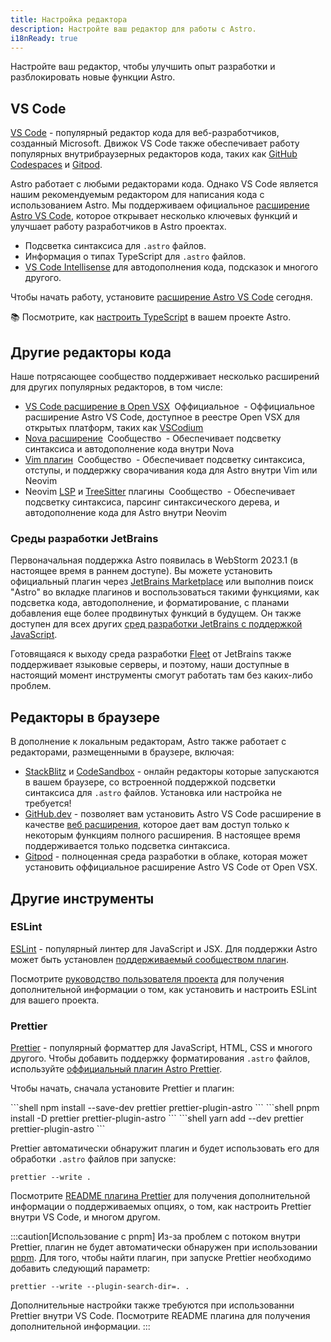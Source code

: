 ```yaml
---
title: Настройка редактора
description: Настройте ваш редактор для работы с Astro.
i18nReady: true
---
```


Настройте ваш редактор, чтобы улучшить опыт разработки и разблокировать новые функции Astro.

## VS Code

[VS Code](https://code.visualstudio.com/) - популярный редактор кода для веб-разработчиков, созданный Microsoft. Движок VS Code также обеспечивает работу популярных внутрибраузерных редакторов кода, таких как [GitHub Codespaces](https://github.com/features/codespaces) и [Gitpod](https://gitpod.io/).

Astro работает с любыми редакторами кода. Однако VS Code является нашим рекомендуемым редактором для написания кода с использованием Astro. Мы поддерживаем официальное [расширение Astro VS Code](https://marketplace.visualstudio.com/items?itemName=astro-build.astro-vscode), которое открывает несколько ключевых функций и улучшает работу разработчиков в Astro проектах.

- Подсветка синтаксиса для `.astro` файлов.
- Информация о типах TypeScript для `.astro` файлов.
- [VS Code Intellisense](https://code.visualstudio.com/docs/editor/intellisense) для автодополнения кода, подсказок и многого другого.

Чтобы начать работу, установите [расширение Astro VS Code](https://marketplace.visualstudio.com/items?itemName=astro-build.astro-vscode) сегодня.

📚 Посмотрите, как [настроить TypeScript](/ru/guides/typescript/) в вашем проекте Astro.

## Другие редакторы кода

Наше потрясающее сообщество поддерживает несколько расширений для других популярных редакторов, в том числе:

- [VS Code расширение в Open VSX](https://open-vsx.org/extension/astro-build/astro-vscode) <span style="margin: 0.25em;"><Badge variant="accent">Оффициальное</Badge></span> - Оффициальное расширение Astro VS Code, доступное в реестре Open VSX для открытых платформ, таких как [VSCodium](https://vscodium.com/)
- [Nova расширение](https://extensions.panic.com/extensions/sciencefidelity/sciencefidelity.astro/) <span style="margin: 0.25em;"><Badge variant="neutral">Сообщество</Badge></span> - Обеспечивает подсветку синтаксиса и автодополнение кода внутри Nova
- [Vim плагин](https://github.com/wuelnerdotexe/vim-astro) <span style="margin: 0.25em;"><Badge variant="neutral">Сообщество</Badge></span> - Обеспечивает подсветку синтаксиса, отступы, и поддержку сворачивания кода для Astro внутри Vim или Neovim
- Neovim [LSP](https://github.com/neovim/nvim-lspconfig/blob/master/doc/server_configurations.md#astro) и [TreeSitter](https://github.com/virchau13/tree-sitter-astro) плагины <span style="margin: 0.25em;"><Badge variant="neutral">Сообщество</Badge></span> - Обеспечивает подсветку синтаксиса, парсинг синтаксического дерева, и автодополнение кода для Astro внутри Neovim

### Среды разработки JetBrains

Первоначальная поддержка Astro появилась в WebStorm 2023.1 (в настоящее время в раннем доступе). Вы можете установить официальный плагин через [JetBrains Marketplace](https://plugins.jetbrains.com/plugin/20959-astro) или выполнив поиск "Astro" во вкладке плагинов и воспользоваться такими функциями, как подсветка кода, автодополнение, и форматирование, с планами добавления еще более продвинутых функций в будущем. Он также доступен для всех других [сред разработки JetBrains с поддержкой JavaScript](https://www.jetbrains.com/products/#lang=js&type=ide).

Готовящаяся к выходу среда разработки [Fleet](https://www.jetbrains.com/fleet/) от JetBrains также поддерживает языковые серверы, и поэтому, наши доступные в настоящий момент инструменты смогут работать там без каких-либо проблем.

## Редакторы в браузере

В дополнение к локальным редакторам, Astro также работает с редакторами, размещенными в браузере, включая:

- [StackBlitz](https://stackblitz.com/) и [CodeSandbox](https://codesandbox.io/) - онлайн редакторы которые запускаются в вашем браузере, со встроенной поддержкой подсветки синтаксиса для `.astro` файлов. Установка или настройка не требуется!
- [GitHub.dev](https://github.dev/) - позволяет вам установить Astro VS Code расширение в качестве [веб расширения](https://code.visualstudio.com/api/extension-guides/web-extensions), которое дает вам доступ только к некоторым функциям полного расширения. В настоящее время поддерживается только подсветка синтаксиса.
- [Gitpod](https://gitpod.io/) - полноценная среда разработки в облаке, которая может установить оффициальное расширение Astro VS Code от Open VSX.

## Другие инструменты

### ESLint

[ESLint](https://eslint.org/) - популярный линтер для JavaScript и JSX. Для поддержки Astro может быть установлен [поддерживаемый сообществом плагин](https://github.com/ota-meshi/eslint-plugin-astro).

Посмотрите [руководство пользователя проекта](https://ota-meshi.github.io/eslint-plugin-astro/user-guide/) для получения дополнительной информации о том, как установить и настроить ESLint для вашего проекта.

### Prettier

[Prettier](https://prettier.io/) - популярный форматтер для JavaScript, HTML, CSS и многого другого. Чтобы добавить поддержку форматирования `.astro` файлов, используйте [оффициальный плагин Astro Prettier](https://github.com/withastro/prettier-plugin-astro).

Чтобы начать, сначала установите Prettier и плагин:

<PackageManagerTabs>
  <Fragment slot="npm">
  ```shell
  npm install --save-dev prettier prettier-plugin-astro
  ```
  </Fragment>
  <Fragment slot="pnpm">
  ```shell
  pnpm install -D prettier prettier-plugin-astro
  ```
  </Fragment>
  <Fragment slot="yarn">
  ```shell
  yarn add --dev prettier prettier-plugin-astro
  ```
  </Fragment>
</PackageManagerTabs>

Prettier автоматически обнаружит плагин и будет использовать его для обработки `.astro` файлов при запуске:

```shell
prettier --write .
```

Посмотрите [README плагина Prettier](https://github.com/withastro/prettier-plugin-astro/blob/main/README.md) для получения дополнительной информации о поддерживаемых опциях, о том, как настроить Prettier внутри VS Code, и многом другом.

:::caution[Использование с pnpm]
Из-за проблем с потоком внутри Prettier, плагин не будет автоматически обнаружен при использовании [pnpm](https://pnpm.io/). Для того, чтобы найти плагин, при запуске Prettier необходимо добавить следующий параметр:

```shell
prettier --write --plugin-search-dir=. .
```

Дополнительные настройки также требуются при использованни Prettier внутри VS Code. Посмотрите README плагина для получения дополнительной информации.
:::
